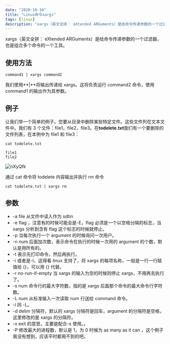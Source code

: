 ```yaml
---
date: "2020-10-10"
title: "Linux命令xargs"
tags: [linux]
description: "xargs（英文全拼： eXtended ARGuments）是给命令传递参数的一个过滤器，也是组合多个命令的一个工具"
---
```


xargs（英文全拼： eXtended ARGuments）是给命令传递参数的一个过滤器，也是组合多个命令的一个工具。

## 使用方法

```shell
command1 | xargs command2
```

我们使用**|**将输出传递给 xargs。这将负责运行 command2 命令，使用 command1 的输出作为其参数。

## 例子

让我们举一个简单的例子。您要从目录中删除某些特定文件。这些文件列在文本文件中。我们有 3 个文件：file1，file2，file3。在**todelete.txt**我们有一个要删除的文件列表，在本例中为 file1 和 file3：

```shell
cat todelete.txt

file1
file2
```

![nXyQfk](https://cdn.jsdelivr.net/gh/funnyPan/pics@master/uPic/nXyQfk.png)

通过 cat 命令将 todelete 内容输出并执行 rm 命令

```shell
cat todelete.txt | xargs rm
```

## 参数

-   -a file 从文件中读入作为 sdtin
-   -e flag ，注意有的时候可能会是-E，flag 必须是一个以空格分隔的标志，当 xargs 分析到含有 flag 这个标志的时候就停止。
-   -p 当每次执行一个 argument 的时候询问一次用户。
-   -n num 后面加次数，表示命令在执行的时候一次用的 argument 的个数，默认是用所有的。
-   -t 表示先打印命令，然后再执行。
-   -i 或者是-I，这得看 linux 支持了，将 xargs 的每项名称，一般是一行一行赋值给 {}，可以用 {} 代替。
-   -r no-run-if-empty 当 xargs 的输入为空的时候则停止 xargs，不用再去执行了。
-   -s num 命令行的最大字符数，指的是 xargs 后面那个命令的最大命令行字符数。
-   -L num 从标准输入一次读取 num 行送给 command 命令。
-   -l 同 -L。
-   -d delim 分隔符，默认的 xargs 分隔符是回车，argument 的分隔符是空格，这里修改的是 xargs 的分隔符。
-   -x exit 的意思，主要是配合-s 使用。。
-   -P 修改最大的进程数，默认是 1，为 0 时候为 as many as it can ，这个例子我没有想到，应该平时都用不到的吧。
